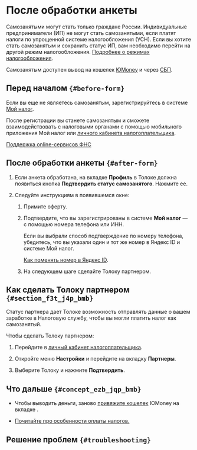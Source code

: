 
# После обработки анкеты

<Note mode="restriction" title="Внимание">

Самозанятыми могут стать только граждане России. Индивидуальные предприниматели (ИП) не могут стать самозанятыми, если платят налоги по упрощенной системе налогообложения (УСН). Если вы хотите стать самозанятым и сохранить статус ИП, вам необходимо перейти на другой режим налогообложения. [Подробнее о режимах налогообложения](https://www.nalog.ru/create_business/ul/in_progress/taxation_type_choice/).

Самозанятым доступен вывод на кошелек [ЮMoney](../pay/yoomoney) и через [СБП](../pay/sbp).

</Note>

## Перед началом `{#before-form}`

Если вы еще не являетесь самозанятым, зарегистрируйтесь в системе [Мой налог](https://npd.nalog.ru/app/).

После регистрации вы станете самозанятым и сможете взаимодействовать с налоговыми органами с помощью мобильного приложения Мой налог или [личного кабинета налогоплательщика](https://lknpd.nalog.ru/auth/login).

[Поддержка online-сервисов ФНС](https://www.nalog.ru/rn77/service/service_feedback/?service=3)

## После обработки анкеты `{#after-form}`

1. Если анкета обработана, на вкладке **Профиль** в Толоке должна появиться кнопка **Подтвердить статус самозанятого**. Нажмите ее.

1. Следуйте инструкциям в появившемся окне:

    1. Примите оферту.

    1. Подтвердите, что вы зарегистрированы в системе **Мой налог** — с помощью номера телефона или ИНН.

        <Note mode="note" title="Примечание">

        Если вы выбрали способ подтверждение по номеру телефона, убедитесь, что вы указали один и тот же номер в Яндекс ID и системе Мой налог.

        [Как поменять номер в Яндекс ID](https://yandex.ru/support/passport/authorization/phone.html#change).

        </Note>

    1. На следующем шаге сделайте Толоку партнером.

## Как сделать Толоку партнером `{#section_f3t_j4p_bmb}`
Статус партнера дает Толоке возможность отправлять данные о вашем заработке в Налоговую службу, чтобы вы могли платить налог как самозанятый.

Чтобы сделать Толоку партнером:

1. Перейдите в [личный кабинет налогоплательщика](https://lknpd.nalog.ru/auth/login).

1. Откройте меню **Настройки** и перейдите на вкладку **Партнеры**.

1. Выберите Толоку и нажмите **Подтвердить**.

## Что дальше `{#concept_ezb_jqp_bmb}`
- Чтобы выводить деньги, заново [привяжите кошелек](https://toloka.ai/tolokers/docs/web/pay/yoomoney.html) ЮMonеy на вкладке .

- [Почитайте про особенности оплаты налогов.](../pay-taxes)

## Решение проблем `{#troubleshooting}`

<RuSelfEmployedTroubles/>
